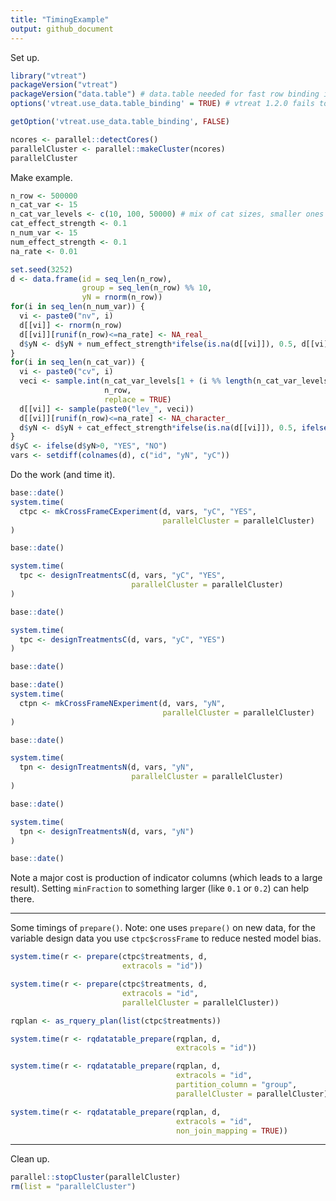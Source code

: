 ```yaml
---
title: "TimingExample"
output: github_document
---
```


Set up.

```r
library("vtreat")
packageVersion("vtreat")
packageVersion("data.table") # data.table needed for fast row binding in vtreat 1.2.0 and newer.
options('vtreat.use_data.table_binding' = TRUE) # vtreat 1.2.0 fails to set this in some cicrumstances

getOption('vtreat.use_data.table_binding', FALSE)

ncores <- parallel::detectCores()
parallelCluster <- parallel::makeCluster(ncores)
parallelCluster
```

Make example.

```r
n_row <- 500000
n_cat_var <- 15
n_cat_var_levels <- c(10, 100, 50000) # mix of cat sizes, smaller ones more likely to create indicators
cat_effect_strength <- 0.1
n_num_var <- 15 
num_effect_strength <- 0.1
na_rate <- 0.01

set.seed(3252)
d <- data.frame(id = seq_len(n_row),
                group = seq_len(n_row) %% 10,
                yN = rnorm(n_row))
for(i in seq_len(n_num_var)) {
  vi <- paste0("nv", i)
  d[[vi]] <- rnorm(n_row)
  d[[vi]][runif(n_row)<=na_rate] <- NA_real_
  d$yN <- d$yN + num_effect_strength*ifelse(is.na(d[[vi]]), 0.5, d[[vi]])
}
for(i in seq_len(n_cat_var)) {
  vi <- paste0("cv", i)
  veci <- sample.int(n_cat_var_levels[1 + (i %% length(n_cat_var_levels))], 
                     n_row, 
                     replace = TRUE)
  d[[vi]] <- sample(paste0("lev_", veci))
  d[[vi]][runif(n_row)<=na_rate] <- NA_character_
  d$yN <- d$yN + cat_effect_strength*ifelse(is.na(d[[vi]]), 0.5, ifelse((veci %% 2) == 1, 1, -1))
}
d$yC <- ifelse(d$yN>0, "YES", "NO")
vars <- setdiff(colnames(d), c("id", "yN", "yC"))
```

Do the work (and time it).

```r
base::date()
system.time(
  ctpc <- mkCrossFrameCExperiment(d, vars, "yC", "YES",
                                  parallelCluster = parallelCluster)
)

base::date()

system.time(
  tpc <- designTreatmentsC(d, vars, "yC", "YES",
                           parallelCluster = parallelCluster)
)

base::date()

system.time(
  tpc <- designTreatmentsC(d, vars, "yC", "YES")
)

base::date()
```

```r
base::date()
system.time(
  ctpn <- mkCrossFrameNExperiment(d, vars, "yN", 
                                  parallelCluster = parallelCluster)
)

base::date()

system.time(
  tpn <- designTreatmentsN(d, vars, "yN",
                           parallelCluster = parallelCluster)
)

base::date()

system.time(
  tpn <- designTreatmentsN(d, vars, "yN")
)

base::date()
```

Note a major cost is production of indicator columns (which leads to a large result).  Setting `minFraction` to something larger (like `0.1` or `0.2`) can help there.


-----

Some timings of `prepare()`.  Note: one uses `prepare()` on new data, for the 
variable design data you use `ctpc$crossFrame` to reduce nested model bias.

```r
system.time(r <- prepare(ctpc$treatments, d, 
                         extracols = "id"))

system.time(r <- prepare(ctpc$treatments, d, 
                         extracols = "id", 
                         parallelCluster = parallelCluster))

rqplan <- as_rquery_plan(list(ctpc$treatments))

system.time(r <- rqdatatable_prepare(rqplan, d, 
                                     extracols = "id"))

system.time(r <- rqdatatable_prepare(rqplan, d, 
                                     extracols = "id",
                                     partition_column = "group",
                                     parallelCluster = parallelCluster))

system.time(r <- rqdatatable_prepare(rqplan, d, 
                                     extracols = "id",
                                     non_join_mapping = TRUE))
```


-----

Clean up.

```r
parallel::stopCluster(parallelCluster)
rm(list = "parallelCluster")
```

